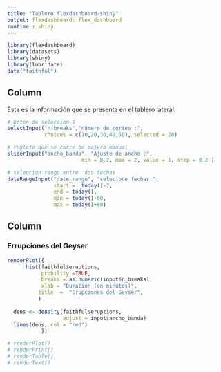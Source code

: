 ```yaml
---
title: "Tablero flexdashboard-shiny"
output: flexdashboard::flex_dashboard
runtime : shiny
---
```


```r
library(flexdashboard)
library(datasets)
library(shiny)
library(lubridate)
data("faithful")
```


Column {.sidebar}
-------------------------------
<!-- elementos a controlar--> 
Esta es la información que se presenta en el tablero lateral.

```r
# boton de seleccion 1
selectInput("n_breaks","número de cortes :", 
            choices = c(10,20,30,40,50), selected = 20)

# regleta que se corre de majera manual
sliderInput("ancho_banda", "Ajuste de ancho :",
                        min = 0.2, max = 2, value = 1, step = 0.2 )

# seleccion rango entre  dos fechas
dateRangeInput("date_range", "selecione fechas:",
               start =  today()-7,
               end = today(),
               min = today()-60,
               max = today()+60)

```


Column
--------------------------------
### Errupciones del Geyser


```r
renderPlot({
      hist(faithful$eruptions, 
           probility =TRUE, 
           breaks = as.numeric(input$n_breaks),
           xlab = "Duración (en minutos)",
          title  =  "Erupciones del Geyser",
          )
  
  dens <- density(faithful$eruptions,
                  adjust = input$ancho_banda)
  lines(dens, col = "red")
           })

# renderPlot()
# renderPrint()
# renderTable()
# renderText()

```

